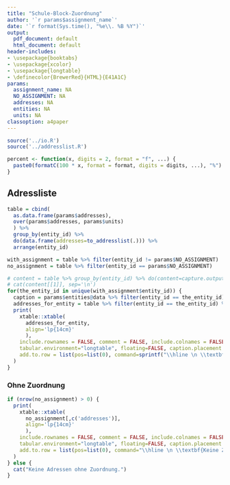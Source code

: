 ```yaml
---
title: "Schule-Block-Zuordnung"
author: '`r params$assignment_name`'
date: '`r format(Sys.time(), "%e\\. %B %Y")`'
output:
  pdf_document: default
  html_document: default
header-includes:
- \usepackage{booktabs}
- \usepackage{xcolor}
- \usepackage{longtable}
- \definecolor{BrewerRed}{HTML}{E41A1C}
params:
  assignment_name: NA
  NO_ASSIGNMENT: NA
  addresses: NA
  entities: NA
  units: NA
classoption: a4paper
---
```


```r
source('../io.R')
source('../addresslist.R')
```

```r
percent <- function(x, digits = 2, format = "f", ...) {
  paste0(formatC(100 * x, format = format, digits = digits, ...), "%")
}
```

## Adressliste

```r
table = cbind(
  as.data.frame(params$addresses),
  over(params$addresses, params$units)
  ) %>%
  group_by(entity_id) %>%
  do(data.frame(addresses=to_addresslist(.))) %>%
  arrange(entity_id)

with_assignment = table %>% filter(entity_id != params$NO_ASSIGNMENT)
no_assignment = table %>% filter(entity_id == params$NO_ASSIGNMENT)
```

```r
# content = table %>% group_by(entity_id) %>% do(content=capture.output(print_school_table(.$entity_id[1], .$addresses))) %>% .$content
# cat(content[[1]], sep='\n')
for(the_entity_id in unique(with_assignment$entity_id)) {
  caption = params$entities@data %>% filter(entity_id == the_entity_id) %>% transmute(caption = paste(SCHULNAME, entity_id, sep=' — ')) %>% .$caption
  addresses_for_entity = table %>% filter(entity_id == the_entity_id) %>% .[,c('addresses')]
  print(
    xtable::xtable(
      addresses_for_entity,
      align='lp{14cm}'
      ),
    include.rownames = FALSE, comment = FALSE, include.colnames = FALSE,
    tabular.environment="longtable", floating=FALSE, caption.placement = "top",
    add.to.row = list(pos=list(0), command=sprintf("\\hline \n \\textbf{%s} \\\\ \n \\hline \\hline \n \\endhead", caption))
  )
}
```

### Ohne Zuordnung

```r
if (nrow(no_assignment) > 0) {
  print(
    xtable::xtable(
      no_assignment[,c('addresses')],
      align='lp{14cm}'
      ),
    include.rownames = FALSE, comment = FALSE, include.colnames = FALSE,
    tabular.environment="longtable", floating=FALSE, caption.placement = "top",
    add.to.row = list(pos=list(0), command="\\hline \n \\textbf{Keine Zuordnung} \\\\ \n \\hline \\hline \n \\endhead")
  )  
} else {
  cat("Keine Adressen ohne Zuordnung.")
}
```